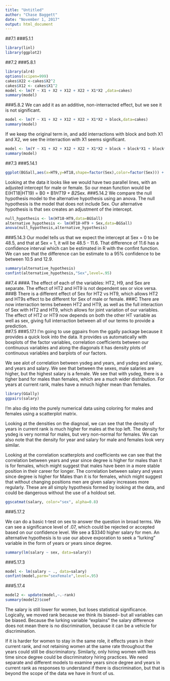 ```yaml
---
title: "Untitled"
author: "Chase Baggett"
date: "November 1, 2017"
output: html_document
---
```


##7.1
###5.1.1
```r
library(linl)
library(ggplot2)
```
##7.2
###5.8.1
```r
library(alr4)
options(scipen=999)
cakes$X22 <-cakes$X2^2 
cakes$X12 <- cakes$X1^2
model <- lm(Y ~ X1 + X2 + X12 + X22 + X1*X2 ,data=cakes)
summary(model)
```
###5.8.2
We can add it as an additive, non-interracted effect, but we see it is not significant.
```r
model <- lm(Y ~ X1 + X2 + X12 + X22 + X1*X2 + block,data=cakes)
summary(model)
```
If we keep the original term in, and add interractions with block and both X1 and X2, we see the interraction with X1 seems significant. 
```r
model <- lm(Y ~ X1 + X2 + X12 + X22 + X1*X2 + block + block*X1 + block*X2,data=cakes)
summary(model)
```
##7.3
###5.14.1
```r
ggplot(BGSall,aes(x=HT9,y=HT18,shape=factor(Sex),color=factor(Sex))) + geom_point()
```
Looking at the data it looks like we would have two parallel lines, with an adjusted intercept for male or female. So our mean function would be E(HT18|HT19) = B0 + B1*HT19 + B2*Sex.
###5.14.2
We compare the null hypothesis model to the alternative hypothesis using an anova. The null hypothesis is the model that does not include Sex. Our alternative hypothesis is that sex creates an adjustment of the intercept. 
```r
null_hypothesis <- lm(HT18~HT9,data=BGSall)
alternative_hypothesis <- lm(HT18~HT9 + Sex,data=BGSall)
anova(null_hypothesis,alternative_hypothesis)
```
###5.14.3
Our model tells us that we expect the intercept at Sex = 0 to be 48.5, and that at Sex = 1, it will be 48.5 - 11.6. That difference of 11.6 has a confidence interval which can be estimated in R with the confint function. We can see that the difference can be estimate to a 95% confidence to be between 10.5 and 12.9. 
```r
summary(alternative_hypothesis)
confint(alternative_hypothesis,"Sex",level=.95)
```
##7.4
###A
  The effect of each of the variables: HT2, H9, and Sex are separate. The effect of HT2 and HT9 is not dependent sex or vice versa.  
###B
  There is a different effect of Sex for HT2 vs HT9, which allows HT2 and HT9s effect to be different for Sex of male or female. 
###C
  There are now interraction terms between HT2 and HT9, as well as the full interaction of Sex with HT2 and HT9, which allows for joint variation of our variables. The effect of HT2 or HT9 now depends on both the other HT variable as well as sex, giving full interraction between all of our terms to provide a prediction.  
##7.5
###5.17.1
I'm going to use ggpairs from the ggally package because it provides a quick look into the data. It provides us automatically with boxplots of the factor variables, correlation coefficients between our continuous variables and along the diagonals it has density plots of continuous variables and barplots of our factors.

We see alot of correlation between ysdeg and years, and ysdeg and salary, and years and salary. We see that between the sexes, male salaries are higher, but the highest salary is a female. We see that with ysdeg, there is a tigher band for males than females, which are a much wider distribution. For years at current rank, males have a mnuch higher mean than females. 

```r
library(GGally)
ggpairs(salary)
```

I'm also dig into the purely numerical data using coloring for males and females using a scatterplot matrix.

Looking at the densities on the diagnoal, we can see that the density of years in current rank is much higher for males at the top left. The density for ysdeg is very normal for males, but very non-normal for females. We can also note that the density for year and salary for male and females look very similar. 

Looking at the correlation scatterplots and coefficients we can see that the correlation between years and year since degree is higher for males than it is for females, which might suggest that males have been in a more stable position in their career for longer. The correlation between salary and years since degree is higher for Males than it is for females, which might suggest that without changing positions men are given salary increases more regularly. These are all simply hypothesis formed by looking at the data, and could be dangerous without the use of a holdout set. 

```r
ggscatmat(salary, color="sex", alpha=0.8)
```
###5.17.2

We can do a basic t-test on sex to answer the question in broad terms. We can see a significance level of .07, which could be rejected or accepted based on our confidence level. We see a $3340 higher salary for men. An alternative hypothesis is to use our above exporation to seek a "lurking" variable in the form of years or years since degree. 


```r
summary(lm(salary ~ sex, data=salary))
```

###5.17.3
```r
model <- lm(salary ~ ., data=salary)
confint(model,parm="sexFemale",level=.95)
```
###5.17.4
```r
model2 <- update(model,~.-rank)
summary(model2)$coef
```
The salary is still lower for women, but loses statistical significance. Logically, we moved rank because we think its biased-- but all variables can be biased. Because the lurking variable "explains" the salary difference does not mean there is no discrimination, because it can be a vehicle for discrimination.

If it is harder for women to stay in the same role, it effects years in their current rank, and not retaining women at the same rate throughout the years could still be discriminatory. Similarly, only hiring women with less time since degree could be discriminatory hiring practices. We need separate and different models to examine years since degree and years in current rank as responses to understand if there is discrimination, but that is beyond the scope of the data we have in front of us. 
